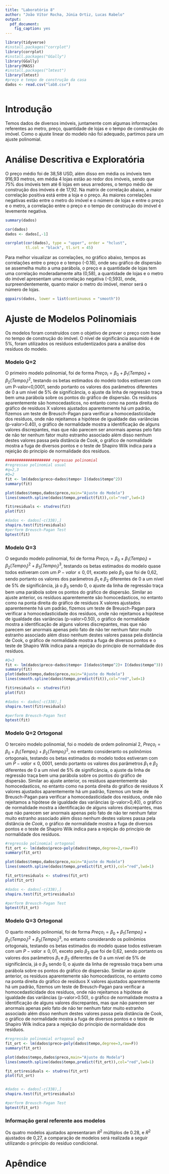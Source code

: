 ```yaml
---
title: "Laboratório 8"
author: "João Vítor Rocha, Júnia Ortiz, Lucas Rabelo"
output: 
  pdf_document:
    fig_caption: yes
---
```


```r

library(tidyverse)
#install.packages("corrplot")
library(corrplot)
#install.packages("GGally")
library(GGally)
library(MASS)
#install.packages("lmtest")
library(lmtest)
#preço e tempo de construção da casa
dados <- read.csv("lab8.csv")



```



# Introdução

  Temos dados de diversos imóveis, juntamente com algumas informações referentes ao metro, preço, quantidade de lojas e o tempo de construção do imóvel. Como o ajuste linear do modelo não foi adequado, partimos para um ajuste polinomial.

# Análise Descritiva e Exploratória

 O preço médio foi de 38,58 USD, além disso em média os imóveis tem 916,93 metros, em média 4 lojas estão ao redor dos imóveis, sendo que 75% dos imóveis tem até 6 lojas em seus arredores, o tempo médio de construção dos imóveis é de 17,92. Na matrix de correlação abaixo, a maior correlação positiva está entre a loja e o preço. As maiores correlações negativas estão entre o metro do imóvel e o número de lojas e entre o preço e o metro, a correlação entre o preço e o tempo de construção do imóvel é levemente negativa.

```r

summary(dados)

cor(dados)
dados <- dados[,-1]

corrplot(cor(dados), type = "upper", order = "hclust", 
         tl.col = "black", tl.srt = 45)

```

 Para melhor visualizar as correlações, no gráfico abaixo, tempos as correlações entre o preço e o tempo (-0.18), onde seu gráfico de dispersão se assemelha muito a uma parábola, o preço e a quantidade de lojas tem uma correlação moderadamente alta (0,58), a quantidade de lojas e o metro do imóvel apresentam uma correlação negativa (-0,593), onde, surpreendentemente, quanto maior o metro do imóvel, menor será o número de lojas.

```r

ggpairs(dados, lower = list(continuous = "smooth"))

```

# Ajuste de Modelos Polinomiais

  Os modelos foram construídos com o objetivo de prever o preço com base no tempo de construção do imóvel. O nível de significância assumido é de 5%, foram utilizados os resíduos estudentizados para a análise dos resíduos do modelo.

### Modelo Q=2

 O primeiro modelo polinomial, foi de forma $Preço_i=\beta_0+\beta_1(Tempo_i)+\beta_2(Tempo_i)^2$, testando os betas estimados do modelo todos estiveram com um P-valor<0,0001, sendo portanto os valores dos parâmetros diferentes de 0 a um nível de 5% de significância, o ajuste da linha de regressão traça bem uma parábola sobre os pontos do gráfico de dispersão. Os resíduos aparentemente são homocedasticos, no entanto como na ponta direita do gráfico de resíduos X valores ajustados aparentemente há um padrão, fizemos um teste de Breusch-Pagan para verificar a homocedasticidade dos resíduos, onde não rejeitamos a hipótese de igualdade das variâncias (p-valor>0.40), o gráfico de normalidade mostra a identificação de alguns valores discrepantes, mas que não parecem ser anormais apenas pelo fato de não ter nenhum fator muito estranho associado além disso nenhum destes valores passa pela distância de Cook, o gráfico de normalidade mostra a fuga de diversos pontos e o teste de Shapiro Wilk indica para a rejeição do princípio de normalidade dos resíduos.

```r

#################### regressao polinomial
#regressao polinomial usual
#q=2,3
#Q=2
fit <- lm(dados$preco~dados$tempo+ I(dados$tempo^2))
summary(fit)

plot(dados$tempo,dados$preco,main="Ajuste do Modelo")
lines(smooth.spline(dados$tempo,predict(fit)),col="red",lwd=1)

fit$residuals <- studres(fit)
plot(fit) 

#dados <- dados[-c(338),]
shapiro.test(fit$residuals)
#perform Breusch-Pagan Test
bptest(fit)

```
  


### Modelo Q=3

 O segundo modelo polinomial, foi de forma $Preço_i=\beta_0+\beta_1(Tempo_i)+\beta_2(Tempo_i)^2+\beta_3(Tempo_i)^3$, testando os betas estimados do modelo quase todos estiveram com um $P-valor\leq0,01$, exceto pelo $\beta_3$ que foi de 0,62, sendo portanto os valores dos parâmetros $\beta_1$ e $\beta_2$ diferentes de 0 a um nível de 5% de significância, já o $\beta_3$ sendo 0, o ajuste da linha de regressão traça bem uma parábola sobre os pontos do gráfico de dispersão. Similar ao ajuste anterior, os resíduos aparentemente são homocedasticos, no entanto como na ponta direita do gráfico de resíduos X valores ajustados aparentemente há um padrão, fizemos um teste de Breusch-Pagan para verificar a homocedasticidade dos resíduos, onde não rejeitamos a hipótese de igualdade das variâncias (p-valor>0.50), o gráfico de normalidade mostra a identificação de alguns valores discrepantes, mas que não parecem ser anormais apenas pelo fato de não ter nenhum fator muito estranho associado além disso nenhum destes valores passa pela distância de Cook, o gráfico de normalidade mostra a fuga de diversos pontos e o teste de Shapiro Wilk indica para a rejeição do princípio de normalidade dos resíduos.

```r


#Q=3
fit <- lm(dados$preco~dados$tempo+ I(dados$tempo^2)+ I(dados$tempo^3))
summary(fit)
plot(dados$tempo,dados$preco,main="Ajuste do Modelo")
lines(smooth.spline(dados$tempo,predict(fit)),col="red",lwd=1)

fit$residuals <- studres(fit)
plot(fit) 

#dados <- dados[-c(338),]
shapiro.test(fit$residuals)

#perform Breusch-Pagan Test
bptest(fit)


```


### Modelo Q=2 Ortogonal

 O terceiro modelo polinomial, foi o modelo de ordem polinomial 2, $Preço_i=\beta_0+\beta_1(Tempo_i)+\beta_2(Tempo_i)^2$, no entanto consideranto os polinômios ortogonais, testando os betas estimados do modelo todos estiveram com um $P-valor\leq0,0001$, sendo portanto os valores dos parâmetros $\beta_1$ e $\beta_2$ diferentes de 0 a um nível de 5% de significância, o ajuste da linha de regressão traça bem uma parábola sobre os pontos do gráfico de dispersão. Similar ao ajuste anterior, os resíduos aparentemente são homocedasticos, no entanto como na ponta direita do gráfico de resíduos X valores ajustados aparentemente há um padrão, fizemos um teste de Breusch-Pagan para verificar a homocedasticidade dos resíduos, onde não rejeitamos a hipótese de igualdade das variâncias (p-valor>0,40), o gráfico de normalidade mostra a identificação de alguns valores discrepantes, mas que não parecem ser anormais apenas pelo fato de não ter nenhum fator muito estranho associado além disso nenhum destes valores passa pela distância de *Cook*, o gráfico de normalidade mostra a fuga de diversos pontos e o teste de Shapiro Wilk indica para a rejeição do princípio de normalidade dos resíduos.

```r


#regressão polinomial ortogonal
fit_ort <- lm(dados$preco~poly(dados$tempo,degree=2,raw=F))
summary(fit_ort)

plot(dados$tempo,dados$preco,main="Ajuste do Modelo")
lines(smooth.spline(dados$tempo,predict(fit_ort)),col="red",lwd=1)

fit_ort$residuals <- studres(fit_ort)
plot(fit_ort) 

#dados <- dados[-c(338),]
shapiro.test(fit_ort$residuals)

#perform Breusch-Pagan Test
bptest(fit_ort)


```

### Modelo Q=3 Ortogonal

 O quarto modelo polinomial, foi de forma $Preço_i=\beta_0+\beta_1(Tempo_i)+\beta_2(Tempo_i)^2+\beta_3(Tempo_i)^3$, no entanto considerando os polinômios ortogonais, testando os betas estimados do modelo quase todos estiveram com um $P-valor\leq0,01$, exceto pelo $\beta_3$ que foi de 0,62, sendo portanto os valores dos parâmetros $\beta_1$ e $\beta_2$ diferentes de 0 a um nível de 5% de significância, já o $\beta_3$ sendo 0, o ajuste da linha de regressão traça bem uma parábola sobre os pontos do gráfico de dispersão. Similar ao ajuste anterior, os resíduos aparentemente são homocedasticos, no entanto como na ponta direita do gráfico de resíduos X valores ajustados aparentemente há um padrão, fizemos um teste de Breusch-Pagan para verificar a homocedasticidade dos resíduos, onde não rejeitamos a hipótese de igualdade das variâncias (p-valor>0.50), o gráfico de normalidade mostra a identificação de alguns valores discrepantes, mas que não parecem ser anormais apenas pelo fato de não ter nenhum fator muito estranho associado além disso nenhum destes valores passa pela distância de Cook, o gráfico de normalidade mostra a fuga de diversos pontos e o teste de Shapiro Wilk indica para a rejeição do princípio de normalidade dos resíduos.


```r


#regressão polinomial ortogonal q=3
fit_ort <- lm(dados$preco~poly(dados$tempo,degree=3,raw=F))
summary(fit_ort)

plot(dados$tempo,dados$preco,main="Ajuste do Modelo")
lines(smooth.spline(dados$tempo,predict(fit_ort)),col="red",lwd=1)

fit_ort$residuals <- studres(fit_ort)
plot(fit_ort) 


#dados <- dados[-c(338),]
shapiro.test(fit_ort$residuals)

#perform Breusch-Pagan Test
bptest(fit_ort)

```

### Informação geral referente aos modelos

Os quatro modelos ajustados apresentaram $R^2$ múltiplos de 0.28, e $R^2$ ajustados de 0,27, a comparação de modelos será realizada a seguir utilizando o príncipio do resíduo condicional.

# Apêndice

```r
```
